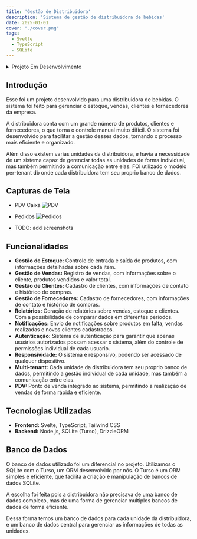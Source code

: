 ```yaml
---
title: 'Gestão de Distribuidora'
description: 'Sistema de gestão de distribuidora de bebidas'
date: 2025-01-01
cover: "./cover.png"
tags:
  - Svelte
  - TypeScript
  - SQLite
---
```




<details>
    <summary>Projeto Em Desenvolvimento</summary>
    Esse projeto ainda está em desenvolvimento. Mais informações em breve.
</details>


## Introdução

Esse foi um projeto desenvolvido para uma distribuidora de bebidas. O sistema foi feito para gerenciar o estoque, vendas, clientes e fornecedores da empresa.

A distribuidora conta com um grande número de produtos, clientes e fornecedores, o que torna o controle manual muito difícil. O sistema foi desenvolvido para facilitar a gestão desses dados, tornando o processo mais eficiente e organizado.

Além disso existem varias unidades da distribuidora, e havia a necessidade de um sistema capaz de gerenciar todas as unidades de forma individual, mas também permitindo a comunicação entre elas.
 FOi utilizado o modelo per-tenant db onde cada distribuidora tem seu proprio banco de dados.


## Capturas de Tela

- PDV Caixa
![PDV](./caixa.png)

- Pedidos
![Pedidos](./pedidos.png)

- TODO: add screenshots

## Funcionalidades

- **Gestão de Estoque:** Controle de entrada e saída de produtos, com informações detalhadas sobre cada item.
- **Gestão de Vendas:** Registro de vendas, com informações sobre o cliente, produtos vendidos e valor total.
- **Gestão de Clientes:** Cadastro de clientes, com informações de contato e histórico de compras.
- **Gestão de Fornecedores:** Cadastro de fornecedores, com informações de contato e histórico de compras.
- **Relatórios:** Geração de relatórios sobre vendas, estoque e clientes. Com a possibilidade de comparar dados em diferentes períodos.
- **Notificações:** Envio de notificações sobre produtos em falta, vendas realizadas e novos clientes cadastrados.
- **Autenticação:** Sistema de autenticação para garantir que apenas usuários autorizados possam acessar o sistema, além do controle de permissões individual de cada usuario.
- **Responsividade:** O sistema é responsivo, podendo ser acessado de qualquer dispositivo.
- **Multi-tenant:** Cada unidade da distribuidora tem seu proprio banco de dados, permitindo a gestão individual de cada unidade, mas também a comunicação entre elas.
- **PDV:** Ponto de venda integrado ao sistema, permitindo a realização de vendas de forma rápida e eficiente.

## Tecnologias Utilizadas

- **Frontend:** Svelte, TypeScript, Tailwind CSS
- **Backend:** Node.js, SQLite (Turso), DrizzleORM

## Banco de Dados

O banco de dados utilizado foi um diferencial no projeto. Utilizamos o SQLite com o Turso, um ORM desenvolvido por nós. O Turso é um ORM simples e eficiente, que facilita a criação e manipulação de bancos de dados SQLite.

A escolha foi feita pois a distribuidora não precisava de uma banco de dados complexo, mas de uma forma de gerenciar multiplos bancos de dados de forma eficiente.

Dessa forma temos um banco de dados para cada unidade da distribuidora, e um banco de dados central para gerenciar as informações de todas as unidades.